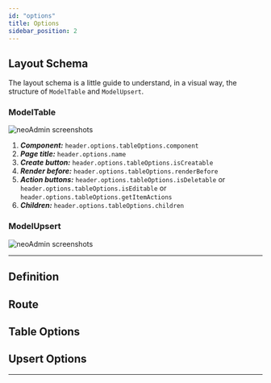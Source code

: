 ```yaml
---
id: "options"
title: Options
sidebar_position: 2
---
```




## Layout Schema

The layout schema is a little guide to understand, in a visual way, the structure of `ModelTable` and `ModelUpsert`.

### ModelTable

<img
  className="layout-image"
  src={ModelTableLayout}
  alt="neoAdmin screenshots"
/>

1. _**Component:**_ `header.options.tableOptions.component`
1. _**Page title:**_ `header.options.name`
1. _**Create button:**_ `header.options.tableOptions.isCreatable`
1. _**Render before:**_ `header.options.tableOptions.renderBefore`
1. _**Action buttons:**_ `header.options.tableOptions.isDeletable` or `header.options.tableOptions.isEditable` or `header.options.tableOptions.getItemActions`
1. _**Children:**_ `header.options.tableOptions.children`

### ModelUpsert

<img
  className="layout-image"
  src={ModelTableLayout}
  alt="neoAdmin screenshots"
/>

---

## Definition

<HeadersIntro />

## Route

<Routes />

## Table Options

<TableOptions />

## Upsert Options

<UpsertOptions />

---
